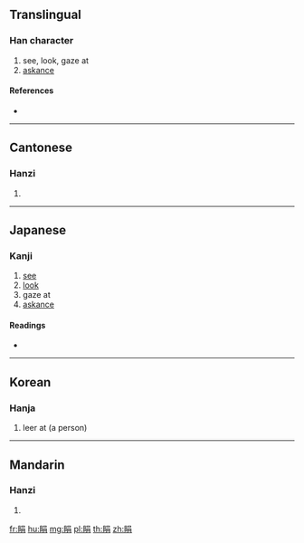 {{character info/new}}
==Translingual==

===Han character===
{{Han char|rn=109|rad=目|as=07|sn=12|four=66027|canj=BURB}}

# see, look, gaze at
# [[askance]]

====References====
* {{Han ref|kx=0808.410|dkj=23376|dj=1224.070|hdz=42491.060|uh=774A|ud=30538|bh=DABF|bd=55999}}

----

==Cantonese==

===Hanzi===
{{yue-hanzi|jyut=|y=gyun1}}

# {{defn|lang=yue|sort=目07}}

----

==Japanese==

===Kanji===
{{ja-kanji|grade=|rs=目07}}

# [[see]]
# [[look]]
# gaze at
# [[askance]]

====Readings====
* {{ja-readings|on=[[えん]] (en), [[だん]] (dan)|kun=[[ぬすみみる]] (nusumimiru)|nanori=}}

----

==Korean==

===Hanja===
{{ko-hanja|hangeul=견|eumhun=|rv=gyeon|mr=kyŏn|y=kyen}}

# leer at (a person)

----

==Mandarin==

===Hanzi===
{{cmn-hanzi|pin=[[juàn]] ([[juan4]])|wg=chüan<sup>4</sup>}}

# {{defn|lang=cmn|sort=目07}}

[[fr:睊]]
[[hu:睊]]
[[mg:睊]]
[[pl:睊]]
[[th:睊]]
[[zh:睊]]